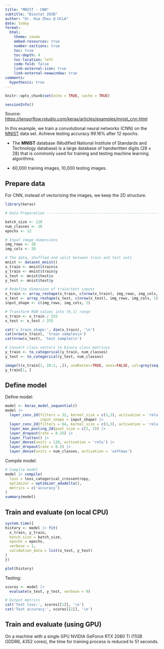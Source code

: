 ```yaml
---
title: "MNIST - CNN"
subtitle: "Biostat 203B"
author: "Dr. Hua Zhou @ UCLA"
date: today
format:
  html:
    theme: cosmo
    embed-resources: true
    number-sections: true
    toc: true
    toc-depth: 4
    toc-location: left
    code-fold: false
    link-external-icon: true
    link-external-newwindow: true
comments:
  hypothesis: true
---
```


```r
knitr::opts_chunk$set(echo = TRUE, cache = TRUE)
```

```r
sessionInfo()
```

Source: <https://tensorflow.rstudio.com/keras/articles/examples/mnist_cnn.html>

In this example, we train a convolutional neural networks (CNN) on the [MNIST](https://en.wikipedia.org/wiki/MNIST_database) data set. Achieve testing accuracy 99.16% after 12 epochs.

- The **MNIST** database (Modified National Institute of Standards and Technology database) is a large database of handwritten digits ($28 \times 28$) that is commonly used for training and testing machine learning algorithms.

- 60,000 training images, 10,000 testing images. 

## Prepare data

For CNN, instead of vectorizing the images, we keep the 2D structure.
```r
library(keras)

# Data Preparation -----------------------------------------------------

batch_size <- 128
num_classes <- 10
epochs <- 12

# Input image dimensions
img_rows <- 28
img_cols <- 28

# The data, shuffled and split between train and test sets
mnist <- dataset_mnist()
x_train <- mnist$train$x
y_train <- mnist$train$y
x_test <- mnist$test$x
y_test <- mnist$test$y

# Redefine dimension of train/test inputs
x_train <- array_reshape(x_train, c(nrow(x_train), img_rows, img_cols, 1))
x_test <- array_reshape(x_test, c(nrow(x_test), img_rows, img_cols, 1))
input_shape <- c(img_rows, img_cols, 1)

# Transform RGB values into [0,1] range
x_train <- x_train / 255
x_test <- x_test / 255

cat('x_train_shape:', dim(x_train), '\n')
cat(nrow(x_train), 'train samples\n')
cat(nrow(x_test), 'test samples\n')

# Convert class vectors to binary class matrices
y_train <- to_categorical(y_train, num_classes)
y_test <- to_categorical(y_test, num_classes)
```
```r
image(t(x_train[1, 28:1, ,]), useRaster=TRUE, axes=FALSE, col=grey(seq(0, 1, length = 256)))
y_train[1, ]
```

## Define model

Define model:
```r
model <- keras_model_sequential()
model |>
  layer_conv_2d(filters = 32, kernel_size = c(3,3), activation = 'relu',
                input_shape = input_shape) |> 
  layer_conv_2d(filters = 64, kernel_size = c(3,3), activation = 'relu') |> 
  layer_max_pooling_2d(pool_size = c(2, 2)) |> 
  layer_dropout(rate = 0.25) |> 
  layer_flatten() |> 
  layer_dense(units = 128, activation = 'relu') |> 
  layer_dropout(rate = 0.5) |> 
  layer_dense(units = num_classes, activation = 'softmax')
```
Compile model:
```r
# Compile model
model |> compile(
  loss = loss_categorical_crossentropy,
  optimizer = optimizer_adadelta(),
  metrics = c('accuracy')
)
summary(model)
```

## Train and evaluate (on local CPU)

```r
system.time({
history <- model |> fit(
  x_train, y_train,
  batch_size = batch_size,
  epochs = epochs,
  verbose = 1,
  validation_data = list(x_test, y_test)
)
})
```

```r
plot(history)
```

Testing:
```r
scores <- model |> 
  evaluate(x_test, y_test, verbose = 0)

# Output metrics
cat('Test loss:', scores[[1]], '\n')
cat('Test accuracy:', scores[[2]], '\n')
```

## Train and evaluate (using GPU)

On a machine with a single GPU NVIDIA GeForce RTX 2080 Ti (11GB GDDR6, 4352 cores), the time for training process is reduced to 51 seconds. 
